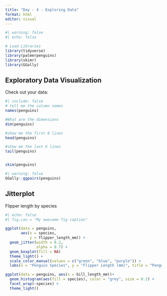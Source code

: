 ```yaml
---
title: "Day - 4 - Exploring Data"
format: html
editor: visual
---
```


```r
#| warning: false
#| echo: false

# Load Libraries
library(tidyverse)
library(palmerpenguins)
library(skimr)
library(GGally)
```

## Exploratory Data Visualization

Check out your data:

```r
#| include: false
# tell me the column names
names(penguins)

#What are the dimensions
dim(penguins)

#show me the first 6 lines
head(penguins)

#show me the last 6 lines
tail(penguins)



```

```r
skim(penguins)
```

```r
#| warning: false
GGally::ggpairs(penguins)
```

## Jitterplot

Flipper length by species

```r
#| echo: false
#| fig.cao = "My awesome fig caption"

ggplot(data = penguins, 
       aes(x = species, 
           y = flipper_length_mm)) + 
  geom_jitter(width = 0.2,
              alpha = 0.7) +
  geom_boxplot(fill = NA)
  theme_light() +
  scale_color_manual(values = c("green", "blue", "purple")) +
  labs(x = "Penguin Species", y = "Flipper Length (mm)", title = "Penguin Flipper Size")
```

```r
ggplot(data = penguins, aes(x = bill_length_mm))+
  geom_histogram(aes(fill = species), color = "grey", size = 0.2) +
  facet_wrap(~species) +
  theme_light()
```

